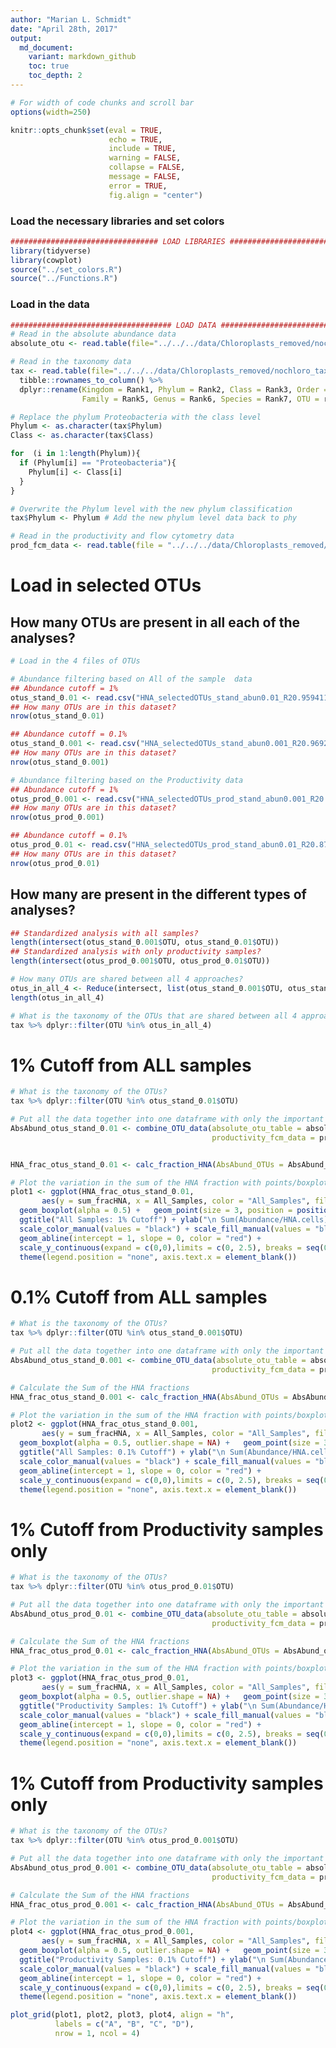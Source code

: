 ```yaml
---
author: "Marian L. Schmidt"
date: "April 28th, 2017"
output:
  md_document:
    variant: markdown_github
    toc: true
    toc_depth: 2
---
```




```r
# For width of code chunks and scroll bar 
options(width=250)

knitr::opts_chunk$set(eval = TRUE, 
                      echo = TRUE,
                      include = TRUE,
                      warning = FALSE,
                      collapse = FALSE,
                      message = FALSE,
                      error = TRUE,
                      fig.align = "center")
```



### Load the necessary libraries and set colors 
```r
################################# LOAD LIBRARIES ############################################
library(tidyverse)
library(cowplot)
source("../set_colors.R")
source("../Functions.R")
```


### Load in the data
```r
#################################### LOAD DATA ##############################################
# Read in the absolute abundance data 
absolute_otu <- read.table(file="../../../data/Chloroplasts_removed/nochloro_absolute_otu.tsv", header = TRUE) # Absolute OTU abundance table 

# Read in the taxonomy data 
tax <- read.table(file="../../../data/Chloroplasts_removed/nochloro_taxonomy_otu.tsv", header = TRUE) %>%
  tibble::rownames_to_column() %>%
  dplyr::rename(Kingdom = Rank1, Phylum = Rank2, Class = Rank3, Order = Rank4, 
                Family = Rank5, Genus = Rank6, Species = Rank7, OTU = rowname) # Fix the Taxonomy

# Replace the phylum Proteobacteria with the class level
Phylum <- as.character(tax$Phylum)
Class <- as.character(tax$Class)

for  (i in 1:length(Phylum)){ 
  if (Phylum[i] == "Proteobacteria"){
    Phylum[i] <- Class[i]
  } 
}

# Overwrite the Phylum level with the new phylum classification
tax$Phylum <- Phylum # Add the new phylum level data back to phy

# Read in the productivity and flow cytometry data 
prod_fcm_data <- read.table(file = "../../../data/Chloroplasts_removed/productivity_data.tsv", header = TRUE) # Metadata file
```


# Load in selected OTUs

## How many OTUs are present in all each of the analyses?

```r
# Load in the 4 files of OTUs

# Abundance filtering based on All of the sample  data 
## Abundance cutoff = 1%
otus_stand_0.01 <- read.csv("HNA_selectedOTUs_stand_abun0.01_R20.959411030714.csv", header = FALSE) %>% rename(OTU = V1, score = V2)
## How many OTUs are in this dataset?
nrow(otus_stand_0.01)

## Abundance cutoff = 0.1%
otus_stand_0.001 <- read.csv("HNA_selectedOTUs_stand_abun0.001_R20.969251756656.csv", header = FALSE) %>% rename(OTU = V1, score = V2)
## How many OTUs are in this dataset?
nrow(otus_stand_0.001)

# Abundance filtering based on the Productivity data
## Abundance cutoff = 1%
otus_prod_0.001 <- read.csv("HNA_selectedOTUs_prod_stand_abun0.001_R20.928038799058.csv", header = FALSE) %>% rename(OTU = V1, score = V2) 
## How many OTUs are in this dataset?
nrow(otus_prod_0.001)

## Abundance cutoff = 0.1%
otus_prod_0.01 <- read.csv("HNA_selectedOTUs_prod_stand_abun0.01_R20.87968307489.csv", header = FALSE) %>% rename(OTU = V1, score = V2)
## How many OTUs are in this dataset?
nrow(otus_prod_0.01)
```


## How many are present in the different types of analyses?

```r
## Standardized analysis with all samples?
length(intersect(otus_stand_0.001$OTU, otus_stand_0.01$OTU))
## Standardized analysis with only productivity samples?
length(intersect(otus_prod_0.001$OTU, otus_prod_0.01$OTU))

# How many OTUs are shared between all 4 approaches?
otus_in_all_4 <- Reduce(intersect, list(otus_stand_0.001$OTU, otus_stand_0.01$OTU, otus_prod_0.001$OTU, otus_prod_0.01$OTU))
length(otus_in_all_4)

# What is the taxonomy of the OTUs that are shared between all 4 approaches?
tax %>% dplyr::filter(OTU %in% otus_in_all_4)
```


# 1% Cutoff from ALL samples 

```r
# What is the taxonomy of the OTUs?
tax %>% dplyr::filter(OTU %in% otus_stand_0.01$OTU)

# Put all the data together into one dataframe with only the important OTUs
AbsAbund_otus_stand_0.01 <- combine_OTU_data(absolute_otu_table = absolute_otu, otu_vector_names = as.vector(otus_stand_0.01$OTU), 
                                             productivity_fcm_data = prod_fcm_data, taxonomy_table = tax)


HNA_frac_otus_stand_0.01 <- calc_fraction_HNA(AbsAbund_OTUs = AbsAbund_otus_stand_0.01)

# Plot the variation in the sum of the HNA fraction with points/boxplot
plot1 <- ggplot(HNA_frac_otus_stand_0.01, 
       aes(y = sum_fracHNA, x = All_Samples, color = "All_Samples", fill = "All_Samples")) +
  geom_boxplot(alpha = 0.5) +   geom_point(size = 3, position = position_jitterdodge()) +
  ggtitle("All Samples: 1% Cutoff") + ylab("\n Sum(Abundance/HNA.cells)") + xlab("Sample") +
  scale_color_manual(values = "black") + scale_fill_manual(values = "black") +
  geom_abline(intercept = 1, slope = 0, color = "red") +                                   # Draw a line at 1 
  scale_y_continuous(expand = c(0,0),limits = c(0, 2.5), breaks = seq(0, 2.5, by = 0.5)) +
  theme(legend.position = "none", axis.text.x = element_blank())
```

# 0.1% Cutoff from ALL samples 

```r
# What is the taxonomy of the OTUs?
tax %>% dplyr::filter(OTU %in% otus_stand_0.001$OTU)

# Put all the data together into one dataframe with only the important OTUs
AbsAbund_otus_stand_0.001 <- combine_OTU_data(absolute_otu_table = absolute_otu, otu_vector_names = as.vector(otus_stand_0.001$OTU), 
                                             productivity_fcm_data = prod_fcm_data, taxonomy_table = tax)

# Calculate the Sum of the HNA fractions
HNA_frac_otus_stand_0.001 <- calc_fraction_HNA(AbsAbund_OTUs = AbsAbund_otus_stand_0.001)

# Plot the variation in the sum of the HNA fraction with points/boxplot
plot2 <- ggplot(HNA_frac_otus_stand_0.001, 
       aes(y = sum_fracHNA, x = All_Samples, color = "All_Samples", fill = "All_Samples")) +
  geom_boxplot(alpha = 0.5, outlier.shape = NA) +   geom_point(size = 3, position = position_jitterdodge()) +
  ggtitle("All Samples: 0.1% Cutoff") + ylab("\n Sum(Abundance/HNA.cells)") + xlab("Sample") +
  scale_color_manual(values = "black") + scale_fill_manual(values = "black") +
  geom_abline(intercept = 1, slope = 0, color = "red") +                                   # Draw a line at 1 
  scale_y_continuous(expand = c(0,0),limits = c(0, 2.5), breaks = seq(0, 2.5, by = 0.5)) +
  theme(legend.position = "none", axis.text.x = element_blank())
```



# 1% Cutoff from Productivity samples only 

```r
# What is the taxonomy of the OTUs?
tax %>% dplyr::filter(OTU %in% otus_prod_0.01$OTU)

# Put all the data together into one dataframe with only the important OTUs
AbsAbund_otus_prod_0.01 <- combine_OTU_data(absolute_otu_table = absolute_otu, otu_vector_names = as.vector(otus_prod_0.01$OTU), 
                                             productivity_fcm_data = prod_fcm_data, taxonomy_table = tax)

# Calculate the Sum of the HNA fractions
HNA_frac_otus_prod_0.01 <- calc_fraction_HNA(AbsAbund_OTUs = AbsAbund_otus_prod_0.01)

# Plot the variation in the sum of the HNA fraction with points/boxplot
plot3 <- ggplot(HNA_frac_otus_prod_0.01, 
       aes(y = sum_fracHNA, x = All_Samples, color = "All_Samples", fill = "All_Samples")) +
  geom_boxplot(alpha = 0.5, outlier.shape = NA) +   geom_point(size = 3, position = position_jitterdodge()) +
  ggtitle("Productivity Samples: 1% Cutoff") + ylab("\n Sum(Abundance/HNA.cells)") + xlab("Sample") +
  scale_color_manual(values = "black") + scale_fill_manual(values = "black") +
  geom_abline(intercept = 1, slope = 0, color = "red") +                                   # Draw a line at 1 
  scale_y_continuous(expand = c(0,0),limits = c(0, 2.5), breaks = seq(0, 2.5, by = 0.5)) +
  theme(legend.position = "none", axis.text.x = element_blank())
```


# 1% Cutoff from Productivity samples only 

```r
# What is the taxonomy of the OTUs?
tax %>% dplyr::filter(OTU %in% otus_prod_0.001$OTU)

# Put all the data together into one dataframe with only the important OTUs
AbsAbund_otus_prod_0.001 <- combine_OTU_data(absolute_otu_table = absolute_otu, otu_vector_names = as.vector(otus_prod_0.001$OTU), 
                                             productivity_fcm_data = prod_fcm_data, taxonomy_table = tax)

# Calculate the Sum of the HNA fractions
HNA_frac_otus_prod_0.001 <- calc_fraction_HNA(AbsAbund_OTUs = AbsAbund_otus_prod_0.001)

# Plot the variation in the sum of the HNA fraction with points/boxplot
plot4 <- ggplot(HNA_frac_otus_prod_0.001, 
       aes(y = sum_fracHNA, x = All_Samples, color = "All_Samples", fill = "All_Samples")) +
  geom_boxplot(alpha = 0.5, outlier.shape = NA) +   geom_point(size = 3, position = position_jitterdodge()) +
  ggtitle("Productivity Samples: 0.1% Cutoff") + ylab("\n Sum(Abundance/HNA.cells)") + xlab("Sample") +
  scale_color_manual(values = "black") + scale_fill_manual(values = "black") +
  geom_abline(intercept = 1, slope = 0, color = "red") +                                   # Draw a line at 1 
  scale_y_continuous(expand = c(0,0),limits = c(0, 2.5), breaks = seq(0, 2.5, by = 0.5)) +
  theme(legend.position = "none", axis.text.x = element_blank())
```

```r
plot_grid(plot1, plot2, plot3, plot4, align = "h",
          labels = c("A", "B", "C", "D"),
          nrow = 1, ncol = 4)

```



